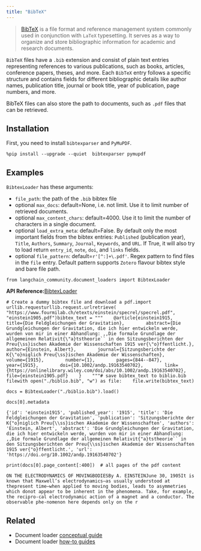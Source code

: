 ```yaml
---
title: "BibTeX"
---
```


> [BibTeX](https://www.ctan.org/pkg/bibtex) is a file format and reference management system commonly used in conjunction with `LaTeX` typesetting. It serves as a way to organize and store bibliographic information for academic and research documents.

`BibTeX` files have a `.bib` extension and consist of plain text entries representing references to various publications, such as books, articles, conference papers, theses, and more. Each `BibTeX` entry follows a specific structure and contains fields for different bibliographic details like author names, publication title, journal or book title, year of publication, page numbers, and more.

BibTeX files can also store the path to documents, such as `.pdf` files that can be retrieved.

## Installation

First, you need to install `bibtexparser` and `PyMuPDF`.

```
%pip install --upgrade --quiet  bibtexparser pymupdf
```

## Examples

`BibtexLoader` has these arguments:

* `file_path`: the path of the `.bib` bibtex file
* optional `max_docs`: default=None, i.e. not limit. Use it to limit number of retrieved documents.
* optional `max_content_chars`: default=4000. Use it to limit the number of characters in a single document.
* optional `load_extra_meta`: default=False. By default only the most important fields from the bibtex entries: `Published` (publication year), `Title`, `Authors`, `Summary`, `Journal`, `Keywords`, and `URL`. If True, it will also try to load return `entry_id`, `note`, `doi`, and `links` fields.
* optional `file_pattern`: default=`r'[^:]+\.pdf'`. Regex pattern to find files in the `file` entry. Default pattern supports `Zotero` flavour bibtex style and bare file path.

```
from langchain_community.document_loaders import BibtexLoader
```

**API Reference:**[BibtexLoader](https://python.langchain.com/api_reference/community/document_loaders/langchain_community.document_loaders.bibtex.BibtexLoader.html)

```
# Create a dummy bibtex file and download a pdf.import urllib.requesturllib.request.urlretrieve(    "https://www.fourmilab.ch/etexts/einstein/specrel/specrel.pdf", "einstein1905.pdf")bibtex_text = """    @article{einstein1915,        title={Die Feldgleichungen der Gravitation},        abstract={Die Grundgleichungen der Gravitation, die ich hier entwickeln werde, wurden von mir in einer Abhandlung: ,,Die formale Grundlage der allgemeinen Relativit{\"a}tstheorie`` in den Sitzungsberichten der Preu{\ss}ischen Akademie der Wissenschaften 1915 ver{\"o}ffentlicht.},        author={Einstein, Albert},        journal={Sitzungsberichte der K{\"o}niglich Preu{\ss}ischen Akademie der Wissenschaften},        volume={1915},        number={1},        pages={844--847},        year={1915},        doi={10.1002/andp.19163540702},        link={https://onlinelibrary.wiley.com/doi/abs/10.1002/andp.19163540702},        file={einstein1905.pdf}    }    """# save bibtex_text to biblio.bib filewith open("./biblio.bib", "w") as file:    file.write(bibtex_text)
```

```
docs = BibtexLoader("./biblio.bib").load()
```

```
docs[0].metadata
```

```
{'id': 'einstein1915', 'published_year': '1915', 'title': 'Die Feldgleichungen der Gravitation', 'publication': 'Sitzungsberichte der K{"o}niglich Preu{\\ss}ischen Akademie der Wissenschaften', 'authors': 'Einstein, Albert', 'abstract': 'Die Grundgleichungen der Gravitation, die ich hier entwickeln werde, wurden von mir in einer Abhandlung: ,,Die formale Grundlage der allgemeinen Relativit{"a}tstheorie`` in den Sitzungsberichten der Preu{\\ss}ischen Akademie der Wissenschaften 1915 ver{"o}ffentlicht.', 'url': 'https://doi.org/10.1002/andp.19163540702'}
```

```
print(docs[0].page_content[:400])  # all pages of the pdf content
```

```
ON THE ELECTRODYNAMICS OF MOVINGBODIESBy A. EINSTEINJune 30, 1905It is known that Maxwell’s electrodynamics—as usually understood at thepresent time—when applied to moving bodies, leads to asymmetries which donot appear to be inherent in the phenomena. Take, for example, the recipro-cal electrodynamic action of a magnet and a conductor. The observable phe-nomenon here depends only on the r
```

## Related

* Document loader [conceptual guide](/src/oss/concepts/document_loaders)
* Document loader [how-to guides](/src/oss/how_to/#document-loaders)
